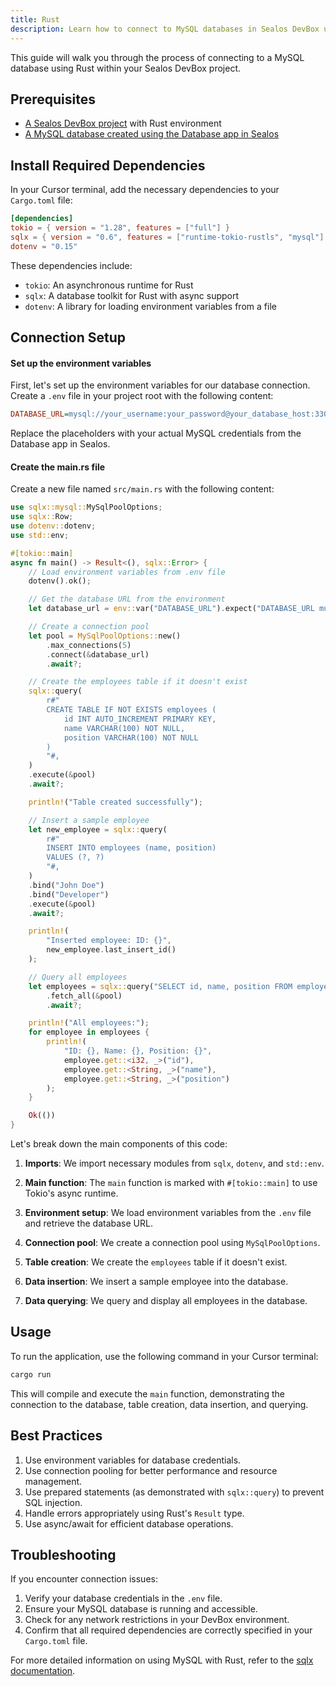```yaml
---
title: Rust
description: Learn how to connect to MySQL databases in Sealos DevBox using Rust
---
```


This guide will walk you through the process of connecting to a MySQL database using Rust within your Sealos DevBox project.

## Prerequisites

- [A Sealos DevBox project](/docs/guides/fundamentals/create-a-project) with Rust environment
- [A MySQL database created using the Database app in Sealos](./)

## Install Required Dependencies

In your Cursor terminal, add the necessary dependencies to your `Cargo.toml` file:

```toml
[dependencies]
tokio = { version = "1.28", features = ["full"] }
sqlx = { version = "0.6", features = ["runtime-tokio-rustls", "mysql"] }
dotenv = "0.15"
```

These dependencies include:
- `tokio`: An asynchronous runtime for Rust
- `sqlx`: A database toolkit for Rust with async support
- `dotenv`: A library for loading environment variables from a file

## Connection Setup

<div className='steps [&_h4]:step'>

#### Set up the environment variables

First, let's set up the environment variables for our database connection. Create a `.env` file in your project root with the following content:

```ini title=".env"
DATABASE_URL=mysql://your_username:your_password@your_database_host:3306/your_database_name
```

Replace the placeholders with your actual MySQL credentials from the Database app in Sealos.

#### Create the main.rs file

Create a new file named `src/main.rs` with the following content:

```rust title="src/main.rs"
use sqlx::mysql::MySqlPoolOptions;
use sqlx::Row;
use dotenv::dotenv;
use std::env;

#[tokio::main]
async fn main() -> Result<(), sqlx::Error> {
    // Load environment variables from .env file
    dotenv().ok();

    // Get the database URL from the environment
    let database_url = env::var("DATABASE_URL").expect("DATABASE_URL must be set");

    // Create a connection pool
    let pool = MySqlPoolOptions::new()
        .max_connections(5)
        .connect(&database_url)
        .await?;

    // Create the employees table if it doesn't exist
    sqlx::query(
        r#"
        CREATE TABLE IF NOT EXISTS employees (
            id INT AUTO_INCREMENT PRIMARY KEY,
            name VARCHAR(100) NOT NULL,
            position VARCHAR(100) NOT NULL
        )
        "#,
    )
    .execute(&pool)
    .await?;

    println!("Table created successfully");

    // Insert a sample employee
    let new_employee = sqlx::query(
        r#"
        INSERT INTO employees (name, position)
        VALUES (?, ?)
        "#,
    )
    .bind("John Doe")
    .bind("Developer")
    .execute(&pool)
    .await?;

    println!(
        "Inserted employee: ID: {}",
        new_employee.last_insert_id()
    );

    // Query all employees
    let employees = sqlx::query("SELECT id, name, position FROM employees")
        .fetch_all(&pool)
        .await?;

    println!("All employees:");
    for employee in employees {
        println!(
            "ID: {}, Name: {}, Position: {}",
            employee.get::<i32, _>("id"),
            employee.get::<String, _>("name"),
            employee.get::<String, _>("position")
        );
    }

    Ok(())
}
```

Let's break down the main components of this code:

1. **Imports**: We import necessary modules from `sqlx`, `dotenv`, and `std::env`.

2. **Main function**: The `main` function is marked with `#[tokio::main]` to use Tokio's async runtime.

3. **Environment setup**: We load environment variables from the `.env` file and retrieve the database URL.

4. **Connection pool**: We create a connection pool using `MySqlPoolOptions`.

5. **Table creation**: We create the `employees` table if it doesn't exist.

6. **Data insertion**: We insert a sample employee into the database.

7. **Data querying**: We query and display all employees in the database.

</div>

## Usage

To run the application, use the following command in your Cursor terminal:

```bash
cargo run
```

This will compile and execute the `main` function, demonstrating the connection to the database, table creation, data insertion, and querying.

## Best Practices

1. Use environment variables for database credentials.
2. Use connection pooling for better performance and resource management.
3. Use prepared statements (as demonstrated with `sqlx::query`) to prevent SQL injection.
4. Handle errors appropriately using Rust's `Result` type.
5. Use async/await for efficient database operations.

## Troubleshooting

If you encounter connection issues:

1. Verify your database credentials in the `.env` file.
2. Ensure your MySQL database is running and accessible.
3. Check for any network restrictions in your DevBox environment.
4. Confirm that all required dependencies are correctly specified in your `Cargo.toml` file.

For more detailed information on using MySQL with Rust, refer to the [sqlx documentation](https://github.com/launchbadge/sqlx).